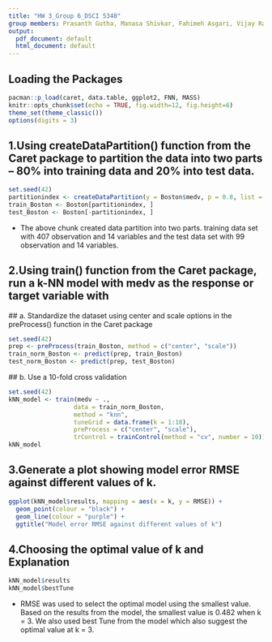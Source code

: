 ```yaml
---
title: "HW 3_Group 6_DSCI 5340"
group members: Prasanth Gutha, Manasa Shivkar, Fahimeh Asgari, Vijay Ramaraju Jampana
output:
  pdf_document: default
  html_document: default
---
```

## Loading the Packages
```r
pacman::p_load(caret, data.table, ggplot2, FNN, MASS)
knitr::opts_chunk$set(echo = TRUE, fig.width=12, fig.height=6)
theme_set(theme_classic())
options(digits = 3)
```

## 1.Using createDataPartition() function from the Caret package to partition the data into two parts – 80% into training data and 20% into test data.

```r
set.seed(42)
partitionindex <- createDataPartition(y = Boston$medv, p = 0.8, list = FALSE)
train_Boston <- Boston[partitionindex, ]
test_Boston <- Boston[-partitionindex, ]
```
- The above chunk created data partition into two parts. training data set with 407 observation and 14 variables and the test data set with 99 observation and 14 variables.

## 2.Using train() function from the Caret package, run a k-NN model with medv as the response or target variable with
 ## a. Standardize the dataset using center and scale options in the preProcess() function in the Caret package
```r
set.seed(42)
prep <- preProcess(train_Boston, method = c("center", "scale"))
train_norm_Boston <- predict(prep, train_Boston)
test_norm_Boston <- predict(prep, test_Boston)
```
 
 ## b. Use a 10-fold cross validation
```r
set.seed(42)
kNN_model <- train(medv ~ .,
                  data = train_norm_Boston,
                  method = "knn",
                  tuneGrid = data.frame(k = 1:18),
                  preProcess = c("center", "scale"),
                  trControl = trainControl(method = "cv", number = 10))
kNN_model
```

## 3.Generate a plot showing model error RMSE against different values of k.
```r
ggplot(kNN_model$results, mapping = aes(x = k, y = RMSE)) + 
  geom_point(colour = "black") + 
  geom_line(colour = "purple") +
  ggtitle("Model error RMSE against different values of k")
```

## 4.Choosing the optimal value of k and Explanation
```r
kNN_model$results
kNN_model$bestTune
```

- RMSE was used to select the optimal model using the smallest value. Based on the results from the model, the smallest value is 0.482 when k = 3. We also used best Tune from the model which also suggest the optimal value at k = 3.


